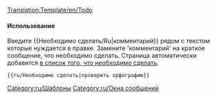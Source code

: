 <noinclude>[[Translation:Template/en/Todo]]</noinclude><noinclude></noinclude>{{en/Ambox| type  = notice
| image = en/Klipper.png
| text  = <strong>Необходимо сделать</strong><br />{{{1|Тот, кто добавил этот шаблон не уточнил, что должно было быть сделано, поэтому он должен быть удален или обновлен после того как будут сделаны нужные правки.}}}
}}<includeonly>{{{2|[[Category:ru/Необходимо сделать]]}}}</includeonly><noinclude>

====Использование====
Введите <nowiki>{{</nowiki>Необходимо сделать/Ru<nowiki>|комментарий}}</nowiki> рядом с текстом которые нуждается в правке. Замените 'комментарий' на краткое сообщение, что необходимо сделать. Страница автоматически добавится [[:Category:en/To do|в список того, что необходимо сделать]].
<pre>{{ru/Необходимо сделать|проверить орфографию}}</pre>

[[Category:ru/Шаблоны]][[Category:ru/Окна сообщений]]</noinclude>